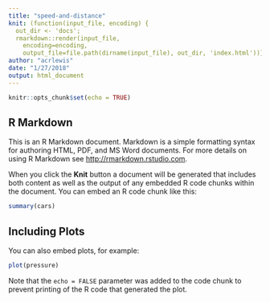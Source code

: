 ```yaml
---
title: "speed-and-distance"
knit: (function(input_file, encoding) {
  out_dir <- 'docs';
  rmarkdown::render(input_file,
    encoding=encoding,
    output_file=file.path(dirname(input_file), out_dir, 'index.html'))})
author: "acrlewis"
date: "1/27/2018"
output: html_document
---
```


```r
knitr::opts_chunk$set(echo = TRUE)
```

## R Markdown

This is an R Markdown document. Markdown is a simple formatting syntax for authoring HTML, PDF, and MS Word documents. For more details on using R Markdown see <http://rmarkdown.rstudio.com>.

When you click the **Knit** button a document will be generated that includes both content as well as the output of any embedded R code chunks within the document. You can embed an R code chunk like this:

```r
summary(cars)
```

## Including Plots

You can also embed plots, for example:

```r
plot(pressure)
```

Note that the `echo = FALSE` parameter was added to the code chunk to prevent printing of the R code that generated the plot.
